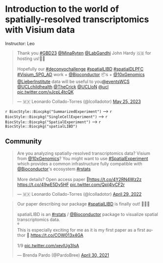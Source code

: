 # Introduction to the world of spatially-resolved transcriptomics with Visium data

Instructor: Leo

<blockquote class="twitter-tweet"><p lang="en" dir="ltr">Thank you <a href="https://twitter.com/hashtag/GBD23?src=hash&amp;ref_src=twsrc%5Etfw">#GBD23</a> <a href="https://twitter.com/MinaRyten?ref_src=twsrc%5Etfw">@MinaRyten</a> <a href="https://twitter.com/LabGandhi?ref_src=twsrc%5Etfw">@LabGandhi</a> John Hardy 🇬🇧 for hosting us!🙌🏽<br><br>Hopefully our <a href="https://twitter.com/hashtag/deconvochallenge?src=hash&amp;ref_src=twsrc%5Etfw">#deconvochallenge</a> <a href="https://twitter.com/hashtag/spatialLIBD?src=hash&amp;ref_src=twsrc%5Etfw">#spatialLIBD</a> <a href="https://twitter.com/hashtag/spatialDLPFC?src=hash&amp;ref_src=twsrc%5Etfw">#spatialDLPFC</a> <a href="https://twitter.com/hashtag/Visium_SPG_AD?src=hash&amp;ref_src=twsrc%5Etfw">#Visium_SPG_AD</a> work + <a href="https://twitter.com/Bioconductor?ref_src=twsrc%5Etfw">@Bioconductor</a> 📦s + <a href="https://twitter.com/10xGenomics?ref_src=twsrc%5Etfw">@10xGenomics</a> <a href="https://twitter.com/LieberInstitute?ref_src=twsrc%5Etfw">@LieberInstitute</a> data will be useful to you<a href="https://twitter.com/eventsWCS?ref_src=twsrc%5Etfw">@eventsWCS</a> <a href="https://twitter.com/UCLchildhealth?ref_src=twsrc%5Etfw">@UCLchildhealth</a> <a href="https://twitter.com/TheCrick?ref_src=twsrc%5Etfw">@TheCrick</a> <a href="https://twitter.com/UCLIoN?ref_src=twsrc%5Etfw">@UCLIoN</a> <a href="https://twitter.com/ucl?ref_src=twsrc%5Etfw">@ucl</a> <a href="https://t.co/vJcpL4tcQK">pic.twitter.com/vJcpL4tcQK</a></p>&mdash; 🇲🇽 Leonardo Collado-Torres (@lcolladotor) <a href="https://twitter.com/lcolladotor/status/1661837334084460552?ref_src=twsrc%5Etfw">May 25, 2023</a></blockquote> <script async src="https://platform.twitter.com/widgets.js" charset="utf-8"></script>

<script defer class="speakerdeck-embed" data-id="0d787ea8865b4c8cb1c4f4bdebd5d3e6" data-ratio="1.77725118483412" src="//speakerdeck.com/assets/embed.js"></script>

`r BiocStyle::Biocpkg("SummarizedExperiment")` --> `r BiocStyle::Biocpkg("SingleCellExperiment")` --> `r BiocStyle::Biocpkg("SpatialExperiment")` --> `r BiocStyle::Biocpkg("spatialLIBD")`

## Community

<blockquote class="twitter-tweet"><p lang="en" dir="ltr">Are you analyzing spatially-resolved transcriptomics data? Visium from <a href="https://twitter.com/10xGenomics?ref_src=twsrc%5Etfw">@10xGenomics</a>? You might want to use <a href="https://twitter.com/hashtag/SpatialExperiment?src=hash&amp;ref_src=twsrc%5Etfw">#SpatialExperiment</a> which provides a common infrastructure fully compatible with <a href="https://twitter.com/Bioconductor?ref_src=twsrc%5Etfw">@Bioconductor</a>&#39;s ecosystem <a href="https://twitter.com/hashtag/rstats?src=hash&amp;ref_src=twsrc%5Etfw">#rstats</a><br><br>More details? Open access paper 📜<a href="https://t.co/4Y2RN4Wz2z">https://t.co/4Y2RN4Wz2z</a> <a href="https://t.co/49wE5Dv5HF">https://t.co/49wE5Dv5HF</a> <a href="https://t.co/QpI4lvCF2r">pic.twitter.com/QpI4lvCF2r</a></p>&mdash; 🇲🇽 Leonardo Collado-Torres (@lcolladotor) <a href="https://twitter.com/lcolladotor/status/1520066354241449988?ref_src=twsrc%5Etfw">April 29, 2022</a></blockquote> <script async src="https://platform.twitter.com/widgets.js" charset="utf-8"></script>

<blockquote class="twitter-tweet"><p lang="en" dir="ltr">Our paper describing our package <a href="https://twitter.com/hashtag/spatialLIBD?src=hash&amp;ref_src=twsrc%5Etfw">#spatialLIBD</a> is finally out! 🎉🎉🎉<br><br>spatialLIBD is an <a href="https://twitter.com/hashtag/rstats?src=hash&amp;ref_src=twsrc%5Etfw">#rstats</a> / <a href="https://twitter.com/Bioconductor?ref_src=twsrc%5Etfw">@Bioconductor</a> package to visualize spatial transcriptomics data.<br>⁰<br>This is especially exciting for me as it is my first paper as a first author 🦑.<a href="https://t.co/COW013x4GA">https://t.co/COW013x4GA</a><br><br>1/9 <a href="https://t.co/xevIUg3IsA">pic.twitter.com/xevIUg3IsA</a></p>&mdash; Brenda Pardo (@PardoBree) <a href="https://twitter.com/PardoBree/status/1388253938391175173?ref_src=twsrc%5Etfw">April 30, 2021</a></blockquote> <script async src="https://platform.twitter.com/widgets.js" charset="utf-8"></script>
